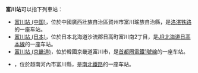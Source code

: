 '''富川站'''可以指下列車站：

*[[富川站_(中国)|富川站 (中国)]]，位於中國廣西壯族自治區賀州市富川瑤族自治縣，是[[洛湛铁路|洛湛铁路]]的一座车站。
*[[富川站_(日本)|富川站 (日本)]]，位於日本北海道沙流郡日高町富川南2丁目，是[[JR北海道|JR北海道]][[日高本線|日高本線]]的一座车站。
*[[富川站_(京畿道)|富川站 (京畿道)]]，位於韓國京畿道富川市，是[[首都圈電鐵1號線|首都圈電鐵1號線]]的一座车站。
*{{link-vi|富川站 (越南)|Ga Phú Xuyên}}，位於越南河內市富川縣，是[[南北鐵路|南北鐵路]]的一座车站。

{{disambig|cat=三字车站名消歧义}}
